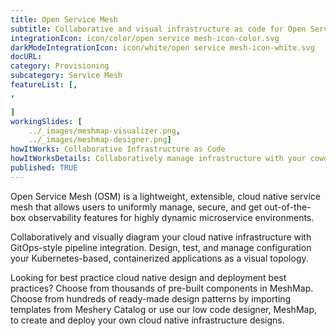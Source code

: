 ---title: Open Service Mesh  subtitle: Collaborative and visual infrastructure as code for Open Service MeshintegrationIcon: icon/color/open service mesh-icon-color.svgdarkModeIntegrationIcon: icon/white/open service mesh-icon-white.svgdocURL: category: Provisioningsubcategory: Service MeshfeatureList: [,,]workingSlides: [    ../_images/meshmap-visualizer.png,    ../_images/meshmap-designer.png]howItWorks: Collaborative Infrastructure as CodehowItWorksDetails: Collaboratively manage infrastructure with your coworkers synchronously sharing the same designs.published: TRUE---<p>    Open Service Mesh (OSM) is a lightweight, extensible, cloud native service mesh that allows users to uniformly manage, secure, and get out-of-the-box observability features for highly dynamic microservice environments.</p><p>    Collaboratively and visually diagram your cloud native infrastructure with GitOps-style pipeline integration. Design, test, and manage configuration your Kubernetes-based, containerized applications as a visual topology.</p><p>    Looking for best practice cloud native design and deployment best practices? Choose from thousands of pre-built components in MeshMap. Choose from hundreds of ready-made design patterns by importing templates from Meshery Catalog or use our low code designer, MeshMap, to create and deploy your own cloud native infrastructure designs.</p>